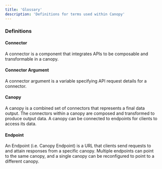 ```yaml
---
title: 'Glossary'
description: 'Definitions for terms used within Canopy'
---
```


### Definitions
#### Connector
A connector is a component that integrates APIs to be composable and transformable in a canopy.
#### Connector Argument
A connector argument is a variable specifying API request details for a connector.
#### Canopy
A canopy is a combined set of connectors that represents a final data output.
The connectors within a canopy are composed and transformed to produce output data.
A canopy can be connected to endpoints for clients to access its data.
#### Endpoint
An Endpoint (i.e. Canopy Endpoint) is a URL that clients send requests to and attain responses from a specific canopy.
Multiple endpoints can point to the same canopy, and a single canopy can be reconfigured to point to a different canopy.
